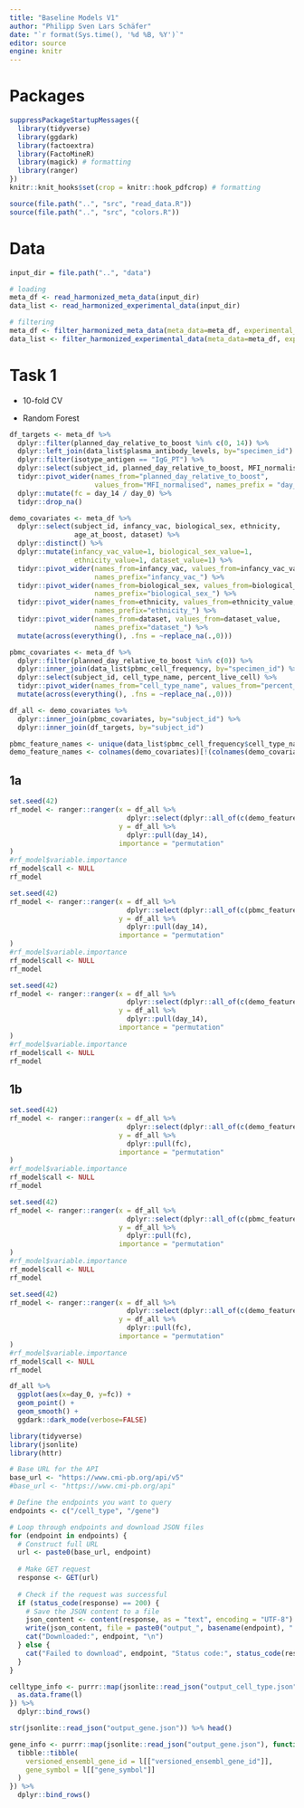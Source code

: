 ```yaml
---
title: "Baseline Models V1"
author: "Philipp Sven Lars Schäfer"
date: "`r format(Sys.time(), '%d %B, %Y')`"
editor: source
engine: knitr
---
```


# Packages

```r
suppressPackageStartupMessages({
  library(tidyverse)
  library(ggdark)
  library(factoextra)
  library(FactoMineR)
  library(magick) # formatting
  library(ranger)
})
knitr::knit_hooks$set(crop = knitr::hook_pdfcrop) # formatting

source(file.path("..", "src", "read_data.R"))
source(file.path("..", "src", "colors.R"))
```

# Data

```r
input_dir = file.path("..", "data")
```

```r
# loading
meta_df <- read_harmonized_meta_data(input_dir)
data_list <- read_harmonized_experimental_data(input_dir)

# filtering
meta_df <- filter_harmonized_meta_data(meta_data=meta_df, experimental_data=data_list)
data_list <- filter_harmonized_experimental_data(meta_data=meta_df, experimental_data=data_list)
```

# Task 1

- 10-fold CV

- Random Forest

```r
df_targets <- meta_df %>%
  dplyr::filter(planned_day_relative_to_boost %in% c(0, 14)) %>%
  dplyr::left_join(data_list$plasma_antibody_levels, by="specimen_id") %>%
  dplyr::filter(isotype_antigen == "IgG_PT") %>%
  dplyr::select(subject_id, planned_day_relative_to_boost, MFI_normalised) %>%
  tidyr::pivot_wider(names_from="planned_day_relative_to_boost",
                     values_from="MFI_normalised", names_prefix = "day_") %>%
  dplyr::mutate(fc = day_14 / day_0) %>%
  tidyr::drop_na()

demo_covariates <- meta_df %>%
  dplyr::select(subject_id, infancy_vac, biological_sex, ethnicity, 
                age_at_boost, dataset) %>%
  dplyr::distinct() %>%
  dplyr::mutate(infancy_vac_value=1, biological_sex_value=1, 
                ethnicity_value=1, dataset_value=1) %>%
  tidyr::pivot_wider(names_from=infancy_vac, values_from=infancy_vac_value, 
                     names_prefix="infancy_vac_") %>%
  tidyr::pivot_wider(names_from=biological_sex, values_from=biological_sex_value,
                     names_prefix="biological_sex_") %>%
  tidyr::pivot_wider(names_from=ethnicity, values_from=ethnicity_value, 
                     names_prefix="ethnicity_") %>%
  tidyr::pivot_wider(names_from=dataset, values_from=dataset_value, 
                     names_prefix="dataset_") %>%
  mutate(across(everything(), .fns = ~replace_na(.,0)))

pbmc_covariates <- meta_df %>%
  dplyr::filter(planned_day_relative_to_boost %in% c(0)) %>%
  dplyr::inner_join(data_list$pbmc_cell_frequency, by="specimen_id") %>%
  dplyr::select(subject_id, cell_type_name, percent_live_cell) %>%
  tidyr::pivot_wider(names_from="cell_type_name", values_from="percent_live_cell") %>%
  mutate(across(everything(), .fns = ~replace_na(.,0)))

df_all <- demo_covariates %>%
  dplyr::inner_join(pbmc_covariates, by="subject_id") %>%
  dplyr::inner_join(df_targets, by="subject_id")

pbmc_feature_names <- unique(data_list$pbmc_cell_frequency$cell_type_name)
demo_feature_names <- colnames(demo_covariates)[!(colnames(demo_covariates) %in% c("subject_id"))]
```

## 1a

```r
set.seed(42)
rf_model <- ranger::ranger(x = df_all %>%
                             dplyr::select(dplyr::all_of(c(demo_feature_names, "day_0"))),
                           y = df_all %>%
                             dplyr::pull(day_14), 
                           importance = "permutation"
)
#rf_model$variable.importance
rf_model$call <- NULL
rf_model
```

```r
set.seed(42)
rf_model <- ranger::ranger(x = df_all %>%
                             dplyr::select(dplyr::all_of(c(pbmc_feature_names, "day_0"))),
                           y = df_all %>%
                             dplyr::pull(day_14), 
                           importance = "permutation"
)
#rf_model$variable.importance
rf_model$call <- NULL
rf_model
```

```r
set.seed(42)
rf_model <- ranger::ranger(x = df_all %>%
                             dplyr::select(dplyr::all_of(c(demo_feature_names, pbmc_feature_names, "day_0"))),
                           y = df_all %>%
                             dplyr::pull(day_14), 
                           importance = "permutation"
)
#rf_model$variable.importance
rf_model$call <- NULL
rf_model
```

## 1b

```r
set.seed(42)
rf_model <- ranger::ranger(x = df_all %>%
                             dplyr::select(dplyr::all_of(c(demo_feature_names, "day_0"))),
                           y = df_all %>%
                             dplyr::pull(fc), 
                           importance = "permutation"
)
#rf_model$variable.importance
rf_model$call <- NULL
rf_model
```

```r
set.seed(42)
rf_model <- ranger::ranger(x = df_all %>%
                             dplyr::select(dplyr::all_of(c(pbmc_feature_names, "day_0"))),
                           y = df_all %>%
                             dplyr::pull(fc), 
                           importance = "permutation"
)
#rf_model$variable.importance
rf_model$call <- NULL
rf_model
```

```r
set.seed(42)
rf_model <- ranger::ranger(x = df_all %>%
                             dplyr::select(dplyr::all_of(c(demo_feature_names, pbmc_feature_names, "day_0"))),
                           y = df_all %>%
                             dplyr::pull(fc), 
                           importance = "permutation"
)
#rf_model$variable.importance
rf_model$call <- NULL
rf_model
```

```r
df_all %>%
  ggplot(aes(x=day_0, y=fc)) +
  geom_point() +
  geom_smooth() +
  ggdark::dark_mode(verbose=FALSE)
```

```r
library(tidyverse)
library(jsonlite)
library(httr)

# Base URL for the API
base_url <- "https://www.cmi-pb.org/api/v5"
#base_url <- "https://www.cmi-pb.org/api"

# Define the endpoints you want to query
endpoints <- c("/cell_type", "/gene")

# Loop through endpoints and download JSON files
for (endpoint in endpoints) {
  # Construct full URL
  url <- paste0(base_url, endpoint)
  
  # Make GET request
  response <- GET(url)
  
  # Check if the request was successful
  if (status_code(response) == 200) {
    # Save the JSON content to a file
    json_content <- content(response, as = "text", encoding = "UTF-8")
    write(json_content, file = paste0("output_", basename(endpoint), ".json"))
    cat("Downloaded:", endpoint, "\n")
  } else {
    cat("Failed to download", endpoint, "Status code:", status_code(response), "\n")
  }
}

celltype_info <- purrr::map(jsonlite::read_json("output_cell_type.json"), function(l) {
  as.data.frame(l)
}) %>%
  dplyr::bind_rows()

str(jsonlite::read_json("output_gene.json")) %>% head()

gene_info <- purrr::map(jsonlite::read_json("output_gene.json"), function(l) {
  tibble::tibble(
    versioned_ensembl_gene_id = l[["versioned_ensembl_gene_id"]],
    gene_symbol = l[["gene_symbol"]]
  )
}) %>%
  dplyr::bind_rows()
```





